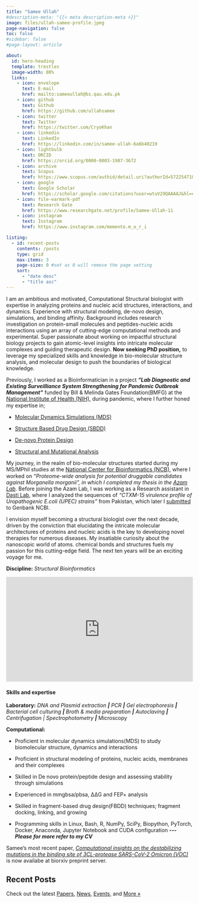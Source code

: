 ```yaml
---
title: "Samee Ullah"
#description-meta: "{{< meta description-meta >}}"
image: files/ullah-samee-profile.jpeg
page-navigation: false
toc: false
#sidebar: false
#page-layout: article

about:
  id: hero-heading
  template: trestles
  image-width: 80%
  links:
    - icon: envelope
      text: E-mail
      href: mailto:sameeullah@bs.qau.edu.pk
    - icon: github
      text: Github
      href: https://github.com/ullahsamee
    - icon: twitter
      text: Twitter
      href: https://twitter.com/CryoKhan      
    - icon: linkedin
      text: LinkedIn
      href: https://linkedin.com/in/samee-ullah-6a6b40219
    - icon: lightbulb
      text: ORCID
      href: https://orcid.org/0000-0003-1987-3672  
    - icon: archive
      text: Scopus
      href: https://www.scopus.com/authid/detail.uri?authorId=57225471093
    - icon: google
      text: Google Scholar
      href: https://scholar.google.com/citations?user=wtuV29QAAAAJ&hl=en
    - icon: file-earmark-pdf
      text: Research Gate
      href: https://www.researchgate.net/profile/Samee-Ullah-11
    - icon: instagram
      text: Instagram
      href: https://www.instagram.com/memento.m_o_r_i

listing:
  - id: recent-posts
    contents: /posts
    type: grid
    max-items: 3
    page-size: 0 #set as 0 will remove the page setting
    sort: 
      - "date desc"
      - "title asc"
---
```

<!-- Google tag (gtag.js) -->
<script async src="https://www.googletagmanager.com/gtag/js?id=G-DH7GYCRWHH"></script>
<script>
  window.dataLayer = window.dataLayer || [];
  function gtag(){dataLayer.push(arguments);}
  gtag('js', new Date());

  gtag('config', 'G-DH7GYCRWHH');
</script>

::: {#hero-heading}
I am an ambitious and motivated, Computational Structural biologist with expertise in analyzing proteins and nucleic acid structures, interactions, and dynamics. Experience with structural modeling, de-novo design, simulations, and binding affinity. Background includes research investigation on protein-small molecules and peptides-nucleic acids interactions using an array of cutting-edge computational methods and experimental. Super passionate about working on impactful structural biology projects to gain atomic-level insights into intricate molecular complexes and guiding therapeutic design. **Now** **seeking PhD position,** to leverage my specialized skills and knowledge in bio-molecular structure analysis, and molecular design to push the boundaries of biological knowledge.

Previously, I worked as a Bioinformatician in a project ***"Lab Diagnostic and Existing Surveilliance System Strengthening for Pandemic Outbreak Management"*** funded by Bill & Melinda Gates Foundation(BMFG) at the [National Institute of Health (NIH)](https://www.nih.org.pk/){style="font-size: 11pt;"}, during pandemic, where I further honed my expertise in;

-   [Molecular Dynamics Simulations (MDS)](https://www.sciencedirect.com/science/article/abs/pii/S0167732221027008#:~:text=%2C-,Samee%20Ullah,-c)

-   [Structure Based Drug Design (SBDD)](https://www.sciencedirect.com/science/article/abs/pii/S016773222200931X#:~:text=Samantha%20Sibuyi%20b-,%2C,Samee%20Ullah%20f,-%2C)

-   [De-novo Protein Design](https://scholar.google.com/citations?view_op=view_citation&hl=en&user=wtuV29QAAAAJ&citation_for_view=wtuV29QAAAAJ:Se3iqnhoufwC#:~:text=Madan%20S%20Kumar%2C-,Samee%20Ullah%2C,-Milind%20M%20Gore)

-   [Structural and Mutational Analysis](https://scholar.google.com/citations?view_op=view_citation&hl=en&user=wtuV29QAAAAJ&citation_for_view=wtuV29QAAAAJ:roLk4NBRz8UC#:~:text=Authors-,Samee%20Ullah,-%2C%20Afreenish%20Amir%2C%20Aamer)

My journey, in the realm of bio-molecular structures started during my MS/MPhil studies at the [National Center for Bioinformatics (NCB)](#0){style="font-size: 11pt;"}, where I worked on *"Proteome-wide analysis for potential druggable candidates against Morganella morganii", in which I completed my thesis in the [Azam Lab](https://www.researchgate.net/lab/Syed-Sikander-Azam-Lab-2)*. Before joining the Azam Lab, I was working as a Research assistant in [Dasti Lab](https://www.qau.edu.pk/profile.php?id=805016), where I analyzed the sequences of *"CTXM-15 virulence profile of Uropathogenic E.coli (UPEC) strains"* from Pakistan, which later I [submitted](https://www.ncbi.nlm.nih.gov/nuccore/MK770327.1/#:~:text=1%20%20(bases%201%20to%20444)%0A%20%20AUTHORS%20%20%20Ali%2CI.%2C%20Rafaque%2CZ.%2C-,Ullah%2CS.,-%2C%20Salzman%2CE.%2C%20Graham%2CS.E.%2C%20Foxman%2CB.%0A%20%20%20%20%20%20%20%20%20%20%20%20and%20Iqbal%20Dasti) to Genbank NCBI.

I envision myself becoming a structural biologist over the next decade, driven by the conviction that elucidating the intricate molecular architectures of proteins and nucleic acids is the key to developing novel therapies for numerous diseases. My insatiable curiosity about the nanoscopic world of atoms. chemical bonds and structures fuels my passion for this cutting-edge field. The next ten years will be an exciting voyage for me.

**Discipline:** *Structural Bioinformatics*

::: {style="width:100%;height:0;padding-bottom:56%;position:relative;"}
<iframe src="https://giphy.com/embed/TesEfAlnf71SuBusfp" width="100%" height="100%" style="position:absolute" frameBorder="0" class="giphy-embed" allowFullScreen>

</iframe>
:::

<p><a href="https://giphy.com/gifs/Nanome-TesEfAlnf71SuBusfp"> </a></p>

#### **Skills and expertise**

**Laboratory:** *DNA and Plasmid extraction **\|** PCR **\|** Gel electrophoresis **\|** Bacterial cell culturing **\|** Broth & media preparation **\|** Autoclaving **\|** Centrifugation \| Spectrophotometry **\|*** Microscopy

**Computational:**

-   Proficient in molecular dynamics simulations(MDS) to study biomolecular structure, dynamics and interactions

-   Proficient in structural modeling of proteins, nucleic acids, membranes and their complexes

-   Skilled in De novo protein/peptide design and assessing stability through simulations

-   Experienced in mmgbsa/pbsa, ΔΔG and FEP+ analysis

-   Skilled in fragment-based drug design(FBDD) techniques; fragment docking, linking, and growing

-   Programming skills in Linux, Bash, R, NumPy, SciPy, Biopython, PyTorch, Docker, Anaconda, Jupyter Notebook and CUDA configuration ***\-\-- Please for more refer to my CV***
:::

Samee's most recent paper, [*Computational insights on the destabilizing mutations in the binding site of 3CL-protease SARS-CoV-2 Omicron (VOC)*](https://www.biorxiv.org/content/10.1101/2023.05.24.542061v1) is now availabe at biorxiv preprint server.

## Recent Posts

Check out the latest [Papers](posts.qmd#category=paper), [News](posts.qmd#category=news), [Events](posts.qmd#category=event), and [More »](/posts.qmd)

::: {#recent-posts}
:::
